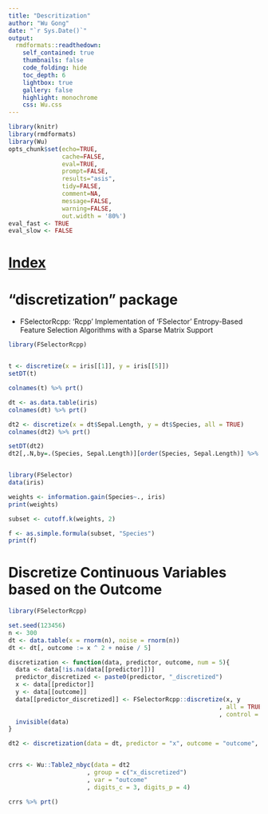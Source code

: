 ```yaml
---
title: "Descritization"
author: "Wu Gong"
date: "`r Sys.Date()`"
output:
  rmdformats::readthedown:
    self_contained: true
    thumbnails: false
    code_folding: hide
    toc_depth: 6
    lightbox: true
    gallery: false
    highlight: monochrome
    css: Wu.css
---
```




```r
library(knitr)
library(rmdformats)
library(Wu)
opts_chunk$set(echo=TRUE,
               cache=FALSE,
               eval=TRUE,
               prompt=FALSE,
               results="asis",
               tidy=FALSE,
               comment=NA,
               message=FALSE,
               warning=FALSE,
               out.width = '80%')
eval_fast <- TRUE
eval_slow <- FALSE
```



# [Index](index.html)


# "discretization" package

 * FSelectorRcpp: 'Rcpp' Implementation of 'FSelector' Entropy-Based Feature
Selection Algorithms with a Sparse Matrix Support

```r

library(FSelectorRcpp)


t <- discretize(x = iris[[1]], y = iris[[5]])
setDT(t)

colnames(t) %>% prt()

dt <- as.data.table(iris)
colnames(dt) %>% prt()

dt2 <- discretize(x = dt$Sepal.Length, y = dt$Species, all = TRUE)
colnames(dt2) %>% prt()

setDT(dt2)
dt2[,.N,by=.(Species, Sepal.Length)][order(Species, Sepal.Length)] %>% prt()



```


```r
library(FSelector)
data(iris)

weights <- information.gain(Species~., iris)
print(weights)

subset <- cutoff.k(weights, 2)

f <- as.simple.formula(subset, "Species")
print(f)


```


# Discretize Continuous Variables based on the Outcome


```r

library(FSelectorRcpp)

set.seed(123456)
n <- 300
dt <- data.table(x = rnorm(n), noise = rnorm(n))
dt <- dt[, outcome := x ^ 2 + noise / 5]

discretization <- function(data, predictor, outcome, num = 5){
  data <- data[!is.na(data[[predictor]])]
  predictor_discretized <- paste0(predictor, "_discretized")
  x <- data[[predictor]]
  y <- data[[outcome]]
  data[[predictor_discretized]] <- FSelectorRcpp::discretize(x, y
                                                           , all = TRUE
                                                           , control = list(equalsizeControl(num)))[, 2]
  invisible(data)
}

dt2 <- discretization(data = dt, predictor = "x", outcome = "outcome", num = 5)


crrs <- Wu::Table2_nbyc(data = dt2
                      , group = c("x_discretized")
                      , var = "outcome"
                      , digits_c = 3, digits_p = 4)

crrs %>% prt()

```

